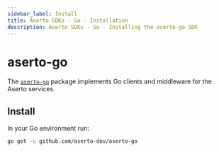 ```yaml
---
sidebar_label: Install
title: Aserto SDKs - Go - Installation
description: Aserto SDKs - Go - Installing the aserto-go SDK
---
```


# aserto-go

The [`aserto-go`](https://github.com/aserto-dev/aserto-go) package implements Go clients and middleware for the Aserto
services.

## Install

In your Go environment run:

```sh
go get -u github.com/aserto-dev/aserto-go
```
